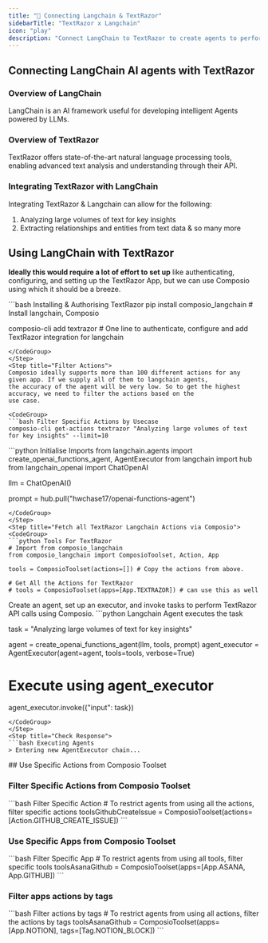 ```yaml
---
title: "🚀 Connecting Langchain & TextRazor"
sidebarTitle: "TextRazor x Langchain"
icon: "play"
description: "Connect LangChain to TextRazor to create agents to perform tasks using natural language"
---
```


## Connecting LangChain AI agents with TextRazor

### Overview of LangChain

LangChain is an AI framework useful for developing intelligent Agents powered by LLMs.

### Overview of TextRazor

TextRazor offers state-of-the-art natural language processing tools, enabling advanced text analysis and understanding through their API.

### Integrating TextRazor with LangChain

Integrating TextRazor & Langchain can allow for the following:

1. Analyzing large volumes of text for key insights
2. Extracting relationships and entities from text data
& so many more

## Using LangChain with TextRazor

<Steps>
<Step title="Setting Up the Environment">

**Ideally this would require a lot of effort to set up** like authenticating, configuring, and setting up the TextRazor App, but we can use Composio using which it should be a breeze.

<CodeGroup>
```bash Installing & Authorising TextRazor
pip install composio_langchain # Install langchain, Composio 

composio-cli add textrazor # One line to authenticate, configure and add TextRazor integration for langchain
```
</CodeGroup>
</Step>
<Step title="Filter Actions">
Composio ideally supports more than 100 different actions for any given app. If we supply all of them to langchain agents, 
the accuracy of the agent will be very low. So to get the highest accuracy, we need to filter the actions based on the 
use case.

<CodeGroup>
```bash Filter Specific Actions by Usecase
composio-cli get-actions textrazor "Analyzing large volumes of text for key insights" --limit=10
```
</CodeGroup>

</Step>
<Step title="Import Base Packages">

<CodeGroup>
```python Initialise Imports
from langchain.agents import create_openai_functions_agent, AgentExecutor
from langchain import hub
from langchain_openai import ChatOpenAI


llm = ChatOpenAI()

prompt = hub.pull("hwchase17/openai-functions-agent")
```
</CodeGroup>
</Step>
<Step title="Fetch all TextRazor Langchain Actions via Composio">
<CodeGroup>
```python Tools For TextRazor
# Import from composio_langchain
from composio_langchain import ComposioToolset, Action, App

tools = ComposioToolset(actions=[]) # Copy the actions from above. 

# Get All the Actions for TextRazor
# tools = ComposioToolset(apps=[App.TEXTRAZOR]) # can use this as well
```
</CodeGroup>
</Step>
<Step title="Execute the Agent">
Create an agent, set up an executor, and invoke tasks to perform TextRazor API calls using Composio. 
<CodeGroup>
```python Langchain Agent executes the task

task = "Analyzing large volumes of text for key insights"

agent = create_openai_functions_agent(llm, tools, prompt)
agent_executor = AgentExecutor(agent=agent, tools=tools, verbose=True)

# Execute using agent_executor
agent_executor.invoke({"input": task})
```
</CodeGroup>
</Step>
<Step title="Check Response">
```bash Executing Agents
> Entering new AgentExecutor chain...
```
</Step>
</Steps>
## Use Specific Actions from Composio Toolset

### Filter Specific Actions from Composio Toolset

<CodeGroup>
```bash Filter Specific Action
# To restrict agents from using all the actions, filter specific actions
toolsGithubCreateIssue = ComposioToolset(actions=[Action.GITHUB_CREATE_ISSUE])
```
</CodeGroup>

### Use Specific Apps from Composio Toolset
<CodeGroup>
```bash Filter Specific App
# To restrict agents from using all tools, filter specific tools
toolsAsanaGithub = ComposioToolset(apps=[App.ASANA, App.GITHUB])
```
</CodeGroup>

### Filter apps actions by tags 
<CodeGroup>
```bash Filter actions by tags
# To restrict agents from using all actions, filter the actions by tags
toolsAsanaGithub = ComposioToolset(apps=[App.NOTION], tags=[Tag.NOTION_BLOCK])
```
</CodeGroup>

